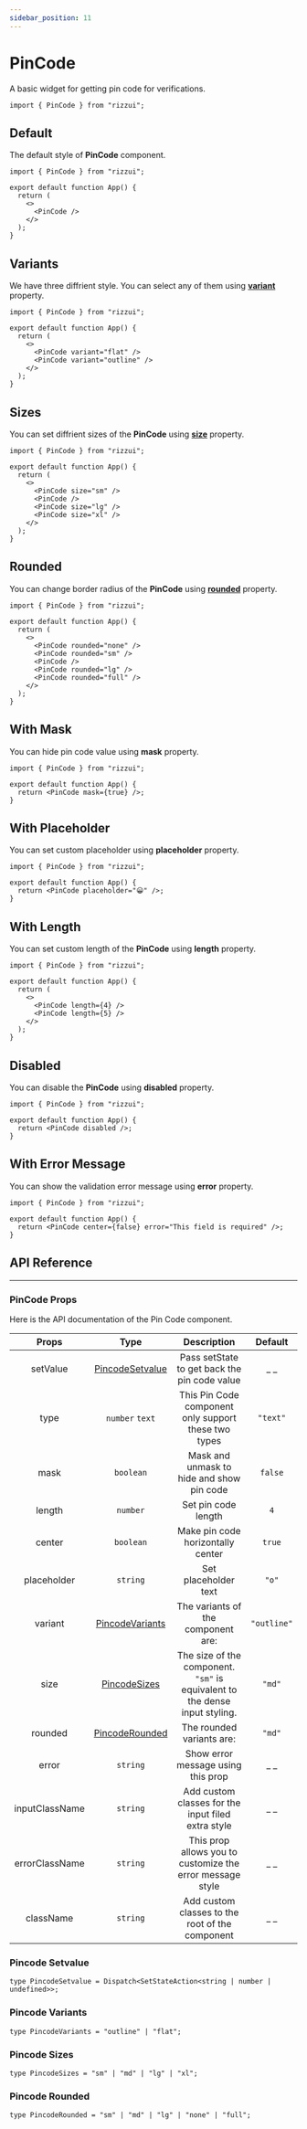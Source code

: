 ```yaml
---
sidebar_position: 11
---
```



# PinCode

A basic widget for getting pin code for verifications.

```tsx
import { PinCode } from "rizzui";
```

<div className="mb-20 md:mb-28" />

## Default

The default style of **PinCode** component.

<Paper>
  <PinCode />
</Paper>

```tsx
import { PinCode } from "rizzui";

export default function App() {
  return (
    <>
      <PinCode />
    </>
  );
}
```

<div className="mb-16" />

## Variants

We have three diffrient style. You can select any of them using [**variant**](#pincode-variants) property.

<Paper className="flex-row flex-wrap gap-4">
  <PinCode variant="outline" />
  <PinCode variant="flat" />
</Paper>

```tsx
import { PinCode } from "rizzui";

export default function App() {
  return (
    <>
      <PinCode variant="flat" />
      <PinCode variant="outline" />
    </>
  );
}
```

<div className="mb-16" />

## Sizes

You can set diffrient sizes of the **PinCode** using [**size**](#pincode-sizes) property.

<Paper className="gap-6 justify-start items-start">
  <PinCode size="sm" />
  <PinCode />
  <PinCode size="lg" />
  <PinCode size="xl" />
</Paper>

```tsx
import { PinCode } from "rizzui";

export default function App() {
  return (
    <>
      <PinCode size="sm" />
      <PinCode />
      <PinCode size="lg" />
      <PinCode size="xl" />
    </>
  );
}
```

<div className="mb-16" />

## Rounded

You can change border radius of the **PinCode** using [**rounded**](#pincode-rounded) property.

<Paper className="flex-row flex-wrap justify-around items-start gap-8">
  <PinCode rounded="none" />
  <PinCode rounded="sm" />
  <PinCode />
  <PinCode rounded="lg" />
  <PinCode rounded="full" />
</Paper>

```tsx
import { PinCode } from "rizzui";

export default function App() {
  return (
    <>
      <PinCode rounded="none" />
      <PinCode rounded="sm" />
      <PinCode />
      <PinCode rounded="lg" />
      <PinCode rounded="full" />
    </>
  );
}
```

<div className="mb-16" />

## With Mask

You can hide pin code value using **mask** property.

<Paper>
  <PinCode mask={true} />
</Paper>

```tsx
import { PinCode } from "rizzui";

export default function App() {
  return <PinCode mask={true} />;
}
```

<div className="mb-16" />

## With Placeholder

You can set custom placeholder using **placeholder** property.

<Paper>
  <PinCode placeholder="😀" />
</Paper>

```tsx
import { PinCode } from "rizzui";

export default function App() {
  return <PinCode placeholder="😀" />;
}
```

<div className="mb-16" />

## With Length

You can set custom length of the **PinCode** using **length** property.

<Paper className="justify-around flex-row gap-8 flex-wrap">
  <PinCode length={4} />
  <PinCode length={5} />
</Paper>

```tsx
import { PinCode } from "rizzui";

export default function App() {
  return (
    <>
      <PinCode length={4} />
      <PinCode length={5} />
    </>
  );
}
```

<div className="mb-16" />

## Disabled

You can disable the **PinCode** using **disabled** property.

<Paper>
  <PinCode disabled />
</Paper>

```tsx
import { PinCode } from "rizzui";

export default function App() {
  return <PinCode disabled />;
}
```

<div className="mb-16" />

## With Error Message

You can show the validation error message using **error** property.

<Paper>
  <PinCode center={false} error="This field is required" />
</Paper>

```tsx
import { PinCode } from "rizzui";

export default function App() {
  return <PinCode center={false} error="This field is required" />;
}
```

<div className="mb-20" />

## API Reference

<hr />

<div className="mb-10" />

### PinCode Props

Here is the API documentation of the Pin Code component.

<div className="overflow-x-auto">

|     Props      |                 Type                 |                                 Description                                 |   Default   |
| :------------: | :----------------------------------: | :-------------------------------------------------------------------------: | :---------: |
|    setValue    | [PincodeSetvalue](#pincode-setvalue) |                Pass setState to get back the pin code value                 |    \_ \_    |
|      type      |           `number` `text`            |            This Pin Code component only support these two types             |  `"text"`   |
|      mask      |              `boolean`               |                  Mask and unmask to hide and show pin code                  |   `false`   |
|     length     |               `number`               |                             Set pin code length                             |     `4`     |
|     center     |              `boolean`               |                      Make pin code horizontally center                      |   `true`    |
|  placeholder   |               `string`               |                            Set placeholder text                             |    `"o"`    |
|    variant     | [PincodeVariants](#pincode-variants) |                     The variants of the component are:                      | `"outline"` |
|      size      |    [PincodeSizes](#pincode-sizes)    | The size of the component. `"sm"` is equivalent to the dense input styling. |   `"md"`    |
|    rounded     |  [PincodeRounded](#pincode-rounded)  |                          The rounded variants are:                          |   `"md"`    |
|     error      |               `string`               |                     Show error message using this prop                      |    \_ \_    |
| inputClassName |               `string`               |             Add custom classes for the input filed extra style              |    \_ \_    |
| errorClassName |               `string`               |          This prop allows you to customize the error message style          |    \_ \_    |
|   className    |               `string`               |               Add custom classes to the root of the component               |    \_ \_    |

</div>

<div className="mb-10" />

### Pincode Setvalue

```tsx
type PincodeSetvalue = Dispatch<SetStateAction<string | number | undefined>>;
```

<div className="mb-10" />

### Pincode Variants

```tsx
type PincodeVariants = "outline" | "flat";
```

<div className="mb-10" />

### Pincode Sizes

```tsx
type PincodeSizes = "sm" | "md" | "lg" | "xl";
```

<div className="mb-10" />

### Pincode Rounded

```tsx
type PincodeRounded = "sm" | "md" | "lg" | "none" | "full";
```
